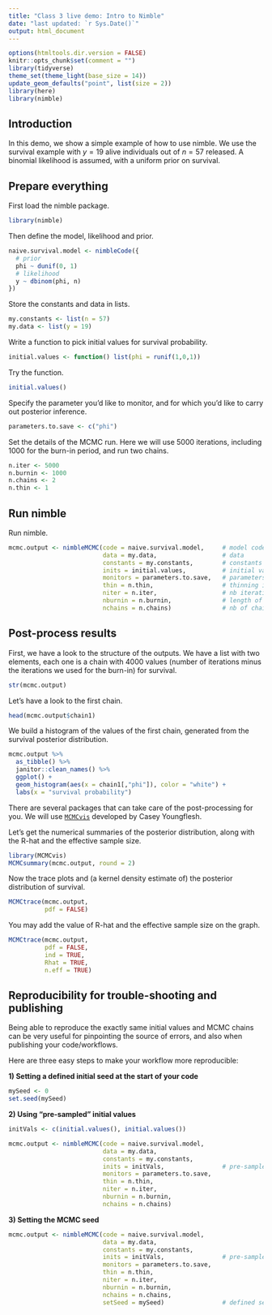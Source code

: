 ```yaml
---
title: "Class 3 live demo: Intro to Nimble"
date: "last updated: `r Sys.Date()`"
output: html_document
---
```



```r
options(htmltools.dir.version = FALSE)
knitr::opts_chunk$set(comment = "")
library(tidyverse)
theme_set(theme_light(base_size = 14))
update_geom_defaults("point", list(size = 2)) 
library(here)
library(nimble)
```

## Introduction

In this demo, we show a simple example of how to use nimble. We use the survival example with $y = 19$ alive individuals out of $n = 57$ released. A binomial likelihood is assumed, with a uniform prior on survival. 

## Prepare everything 

First load the nimble package. 
```r
library(nimble)
```

Then define the model, likelihood and prior. 
```r
naive.survival.model <- nimbleCode({
  # prior
  phi ~ dunif(0, 1)
  # likelihood
  y ~ dbinom(phi, n)
})
```

Store the constants and data in lists.
```r
my.constants <- list(n = 57)
my.data <- list(y = 19)
```

Write a function to pick initial values for survival probability. 
```r
initial.values <- function() list(phi = runif(1,0,1))
```

Try the function.
```r
initial.values()
```

Specify the parameter you'd like to monitor, and for which you'd like to carry out posterior inference. 
```r
parameters.to.save <- c("phi")
```

Set the details of the MCMC run. Here we will use 5000 iterations, including 1000 for the burn-in period, and run two chains. 
```r
n.iter <- 5000
n.burnin <- 1000
n.chains <- 2
n.thin <- 1
```

## Run nimble

Run nimble. 
```r
mcmc.output <- nimbleMCMC(code = naive.survival.model,     # model code  
                          data = my.data,                  # data
                          constants = my.constants,        # constants
                          inits = initial.values,          # initial values
                          monitors = parameters.to.save,   # parameters to monitor
                          thin = n.thin,                   # thinning interval (default = 1)
                          niter = n.iter,                  # nb iterations
                          nburnin = n.burnin,              # length of the burn-in
                          nchains = n.chains)              # nb of chains
```

## Post-process results

First, we have a look to the structure of the outputs. We have a list with two elements, each one is a chain with 4000 values (number of iterations minus the iterations we used for the burn-in) for survival. 
```r
str(mcmc.output)
```

Let's have a look to the first chain.
```r
head(mcmc.output$chain1)
```

We build a histogram of the values of the first chain, generated from the survival posterior distribution. 
```r
mcmc.output %>%
  as_tibble() %>%
  janitor::clean_names() %>%
  ggplot() + 
  geom_histogram(aes(x = chain1[,"phi"]), color = "white") + 
  labs(x = "survival probability")
```

There are several packages that can take care of the post-processing for you. We will use [`MCMCvis`](https://joss.theoj.org/papers/10.21105/joss.00640) developed by Casey Youngflesh. 

Let's get the numerical summaries of the posterior distribution, along with the R-hat and the effective sample size. 
```r
library(MCMCvis)
MCMCsummary(mcmc.output, round = 2)
```

Now the trace plots and (a kernel density estimate of) the posterior distribution of survival. 
```r
MCMCtrace(mcmc.output,
          pdf = FALSE) 
```

You may add the value of R-hat and the effective sample size on the graph. 
```r
MCMCtrace(mcmc.output,
          pdf = FALSE,
          ind = TRUE,
          Rhat = TRUE,
          n.eff = TRUE) 
```

## Reproducibility for trouble-shooting and publishing
Being able to reproduce the exactly same initial values and MCMC chains can be very useful for pinpointing the source of errors, and also when publishing your code/workflows.

Here are three easy steps to make your workflow more reproducible: 

**1) Setting a defined initial seed at the start of your code**
```r
mySeed <- 0
set.seed(mySeed)
```

**2) Using "pre-sampled" initial values**
```r
initVals <- c(initial.values(), initial.values())
```

```r
mcmc.output <- nimbleMCMC(code = naive.survival.model,       
                          data = my.data,                  
                          constants = my.constants,        
                          inits = initVals,                # pre-sampled initial values
                          monitors = parameters.to.save,   
                          thin = n.thin,                   
                          niter = n.iter,                  
                          nburnin = n.burnin,              
                          nchains = n.chains)              

```

**3) Setting the MCMC seed**
```r
mcmc.output <- nimbleMCMC(code = naive.survival.model,       
                          data = my.data,                  
                          constants = my.constants,        
                          inits = initVals,                # pre-sampled initial values
                          monitors = parameters.to.save,   
                          thin = n.thin,                   
                          niter = n.iter,                  
                          nburnin = n.burnin,              
                          nchains = n.chains,
                          setSeed = mySeed)                # defined seed              

```


<!-- knitr::purl(here::here("worksheets","2_demo.Rmd"), documentation = 2) -->
